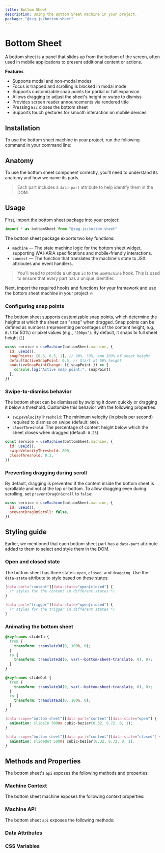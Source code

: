 ```yaml
---
title: Bottom Sheet
description: Using the Bottom Sheet machine in your project.
package: "@zag-js/bottom-sheet"
---
```


# Bottom Sheet

A bottom sheet is a panel that slides up from the bottom of the screen, often
used in mobile applications to present additional content or actions.

<Resources pkg="@zag-js/bottom-sheet" />

<Showcase id="BottomSheet" />

**Features**

- Supports modal and non-modal modes
- Focus is trapped and scrolling is blocked in modal mode
- Supports customizable snap points for partial or full expansion
- Allows dragging to adjust the sheet's height or swipe to dismiss
- Provides screen reader announcements via rendered title
- Pressing `Esc` closes the bottom sheet
- Supports touch gestures for smooth interaction on mobile devices

## Installation

To use the bottom sheet machine in your project, run the following command in
your command line:

<CodeSnippet id="bottom-sheet/installation.mdx" />

## Anatomy

To use the bottom sheet component correctly, you'll need to understand its
anatomy and how we name its parts.

> Each part includes a `data-part` attribute to help identify them in the DOM.

<Anatomy id="bottom-sheet" />

## Usage

First, import the bottom sheet package into your project:

```jsx
import * as bottomSheet from "@zag-js/bottom-sheet"
```

The bottom sheet package exports two key functions:

- `machine` — The state machine logic for the bottom sheet widget, supporting
  WAI-ARIA specifications and mobile-friendly interactions.
- `connect` — The function that translates the machine's state to JSX attributes
  and event handlers.

> You'll need to provide a unique `id` to the `useMachine` hook. This is used to
> ensure that every part has a unique identifier.

Next, import the required hooks and functions for your framework and use the
bottom sheet machine in your project 🔥

<CodeSnippet id="bottom-sheet/usage.mdx" />

### Configuring snap points

The bottom sheet supports customizable snap points, which determine the heights
at which the sheet can "snap" when dragged. Snap points can be defined as
numbers (representing percentages of the content height, e.g., `0.5` for 50%) or
pixel values (e.g., `"200px"`). By default, it snaps to full sheet height (`1`).

```jsx
const service = useMachine(bottomSheet.machine, {
  id: useId(),
  snapPoints: [0.3, 0.5, 1], // 30%, 50%, and 100% of sheet height
  defaultActiveSnapPoint: 0.5, // Start at 50% height
  onActiveSnapPointChange: ({ snapPoint }) => {
    console.log("Active snap point:", snapPoint)
  },
})
```

### Swipe-to-dismiss behavior

The bottom sheet can be dismissed by swiping it down quickly or dragging it
below a threshold. Customize this behavior with the following properties:

- `swipeVelocityThreshold`: The minimum velocity (in pixels per second) required
  to dismiss on swipe (default: `500`).
- `closeThreshold`: The percentage of content height below which the sheet
  closes when dragged (default: `0.25`).

```jsx {3-4}
const service = useMachine(bottomSheet.machine, {
  id: useId(),
  swipeVelocityThreshold: 800,
  closeThreshold: 0.3,
})
```

### Preventing dragging during scroll

By default, dragging is prevented if the content inside the bottom sheet is
scrollable and not at the top or bottom. To allow dragging even during
scrolling, set `preventDragOnScroll` to `false`:

```jsx {3}
const service = useMachine(bottomSheet.machine, {
  id: useId(),
  preventDragOnScroll: false,
})
```

## Styling guide

Earlier, we mentioned that each bottom sheet part has a `data-part` attribute
added to them to select and style them in the DOM.

### Open and closed state

The bottom sheet has three states: `open`, `closed`, and `dragging`. Use the
`data-state` attribute to style based on these states:

```css
[data-part="content"][data-state="open|closed"] {
  /* styles for the content in different states */
}

[data-part="trigger"][data-state="open|closed"] {
  /* styles for the trigger in different states */
}
```

### Animating the bottom sheet

```css
@keyframes slideIn {
  from {
    transform: translate3d(0, 100%, 0);
  }
  to {
    transform: translate3d(0, var(--bottom-sheet-translate, 0), 0);
  }
}

@keyframes slideOut {
  from {
    transform: translate3d(0, var(--bottom-sheet-translate, 0), 0);
  }
  to {
    transform: translate3d(0, 100%, 0);
  }
}

[data-scope="bottom-sheet"][data-part="content"][data-state="open"] {
  animation: slideIn 500ms cubic-bezier(0.32, 0.72, 0, 1);
}

[data-scope="bottom-sheet"][data-part="content"][data-state="closed"] {
  animation: slideOut 500ms cubic-bezier(0.32, 0.72, 0, 1);
}
```

## Methods and Properties

The bottom sheet's `api` exposes the following methods and properties:

### Machine Context

The bottom sheet machine exposes the following context properties:

<ContextTable name="bottom-sheet" />

### Machine API

The bottom sheet `api` exposes the following methods:

<ApiTable name="bottom-sheet" />

### Data Attributes

<DataAttrTable name="bottom-sheet" />

### CSS Variables

<CssVarTable name="bottom-sheet" />
